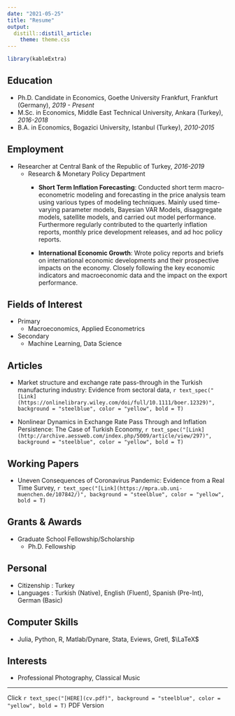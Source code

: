 ```yaml
---
date: "2021-05-25"
title: "Resume"
output:
  distill::distill_article:
    theme: theme.css
---
```


```r
library(kableExtra)
```

## Education
* Ph.D. Candidate in Economics, Goethe University Frankfurt, Frankfurt (Germany), _2019 - Present_
* M.Sc. in Economics, Middle East Technical University, Ankara (Turkey), _2016-2018_
* B.A. in Economics, Bogazici University, Istanbul (Turkey),  _2010-2015_
  
## Employment
* Researcher at Central Bank of the Republic of Turkey, _2016-2019_
  * Research & Monetary Policy Department
      * **Short Term Inflation Forecasting**: Conducted short term macro-econometric modeling and forecasting in the price analysis team using various types of modeling techniques. Mainly used time-varying parameter models, Bayesian VAR Models, disaggregate models, satellite models, and carried out model performance. Furthermore regularly contributed to the quarterly inflation reports, monthly price development releases, and ad hoc policy reports.
      
      * **International Economic Growth**: Wrote policy reports and briefs on international economic developments and their prospective impacts on the economy. Closely following the key economic indicators and macroeconomic data and the impact on the export performance.
  
## Fields of Interest
* Primary
  * Macroeconomics, Applied Econometrics 
* Secondary
  * Machine Learning, Data Science

## Articles

* Market structure and exchange rate pass-through in the Turkish manufacturing industry: Evidence from sectoral data, `r text_spec("[Link](https://onlinelibrary.wiley.com/doi/full/10.1111/boer.12329)", background = "steelblue", color = "yellow", bold = T)`

* Nonlinear Dynamics in Exchange Rate Pass Through and Inflation Persistence: The Case of Turkish Economy, `r text_spec("[Link](http://archive.aessweb.com/index.php/5009/article/view/297)", background = "steelblue", color = "yellow", bold = T)`

## Working Papers

* Uneven Consequences of Coronavirus Pandemic: Evidence from a Real Time Survey, `r text_spec("[Link](https://mpra.ub.uni-muenchen.de/107842/)", background = "steelblue", color = "yellow", bold = T)`

## Grants \& Awards
* Graduate School Fellowship/Scholarship
  * Ph.D. Fellowship

## Personal
* Citizenship :  Turkey
* Languages :  Turkish (Native), English (Fluent), Spanish (Pre-Int), German (Basic)

## Computer Skills
* Julia, Python, R, Matlab/Dynare, Stata, Eviews, Gretl, $\LaTeX$

## Interests
* Professional Photography, Classical Music

---

Click `r text_spec("[HERE](cv.pdf)", background = "steelblue", color = "yellow", bold = T)` PDF Version



<!-- [`r fontawesome::fa("file-pdf")`](cv.pdf) -->

